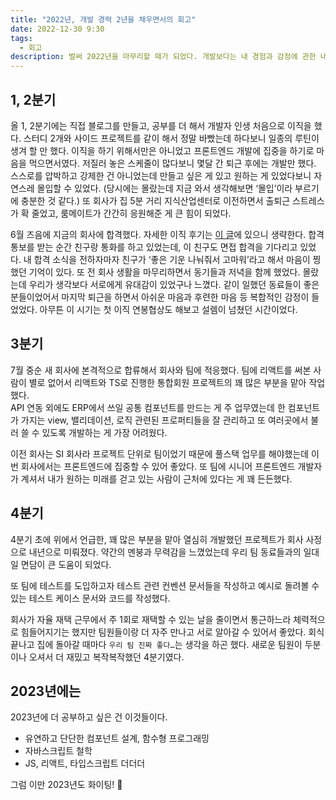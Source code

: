 ```yaml
---
title: "2022년, 개발 경력 2년을 채우면서의 회고"
date: 2022-12-30 9:30
tags:
  - 회고
description: 벌써 2022년을 마무리할 때가 되었다. 개발보다는 내 경험과 감정에 관한 내용이다.
--- 
```


## 1, 2분기

올 1, 2분기에는 직접 블로그를 만들고, 공부를 더 해서 개발자 인생 처음으로 이직을 했다.
스터디 2개와 사이드 프로젝트를 같이 해서 정말 바빴는데 하다보니 일종의 루틴이 생겨 할 만 했다.
이직을 하기 위해서만은 아니었고 프론트엔드 개발에 집중을 하기로 마음을 먹으면서였다.
저질러 놓은 스케줄이 많다보니 몇달 간 퇴근 후에는 개발만 했다. 스스로를 압박하고 강제한 건 아니었는데 만들고 싶은 게 있고 원하는 게 있었다보니 자연스레 몰입할 수 있었다.
(당시에는 몰랐는데 지금 와서 생각해보면 ‘몰입’이라 부르기에 충분한 것 같다.)
또 회사가 집 5분 거리 지식산업센터로 이전하면서 출퇴근 스트레스가 확 줄었고, 룸메이트가 간간히 응원해준 게 큰 힘이 되었다.

6월 즈음에 지금의 회사에 합격했다. 자세한 이직 후기는 [이 글](https://haeun.vercel.app/blog/2207-move)에 있으니 생략한다.
합격 통보를 받는 순간 친구랑 통화를 하고 있었는데, 이 친구도 면접 합격을 기다리고 있었다.
내 합격 소식을 전하자마자 친구가 ‘좋은 기운 나눠줘서 고마워’라고 해서 마음이 찡했던 기억이 있다.
또 전 회사 생활을 마무리하면서 동기들과 저녁을 함께 했었다. 몰랐는데 우리가 생각보다 서로에게 유대감이 있었구나 느꼈다.
같이 일했던 동료들이 좋은 분들이었어서 마지막 퇴근을 하면서 아쉬운 마음과 후련한 마음 등 복합적인 감정이 들었었다.
아무튼 이 시기는 첫 이직 연봉협상도 해보고 설렘이 넘쳤던 시간이었다.

## 3분기

7월 중순 새 회사에 본격적으로 합류해서 회사와 팀에 적응했다.
팀에 리액트를 써본 사람이 별로 없어서 리액트와 TS로 진행한 통합회원 프로젝트의 꽤 많은 부분을 맡아 작업했다.  
API 연동 외에도 ERP에서 쓰일 공통 컴포넌트를 만드는 게 주 업무였는데
한 컴포넌트가 가지는 view, 밸리데이션, 로직 관련된 프로퍼티들을 잘 관리하고 또 여러곳에서 불러 쓸 수 있도록
개발하는 게 가장 어려웠다.

이전 회사는 SI 회사라 프로젝트 단위로 팀이었기 때문에 풀스택 업무를 해야했는데 이번 회사에서는 프론트엔드에 집중할 수 있어 좋았다.
또 팀에 시니어 프론트엔드 개발자가 계셔서 내가 원하는 미래를 걷고 있는 사람이 근처에 있다는 게 꽤 든든했다.

## 4분기

4분기 초에 위에서 언급한, 꽤 많은 부분을 맡아 열심히 개발했던 프로젝트가 회사 사정으로 내년으로 미뤄졌다.
약간의 멘붕과 무력감을 느꼈었는데 우리 팀 동료들과의 일대일 면담이 큰 도움이 되었다.

또 팀에 테스트를 도입하고자 테스트 관련 컨벤션 문서들을 작성하고 예시로 돌려볼 수 있는 테스트 케이스 문서와 코드를 작성했다.

회사가 자율 재택 근무에서 주 1회로 재택할 수 있는 날을 줄이면서
통근하느라 체력적으로 힘들어지기는 했지만 팀원들이랑 더 자주 만나고 서로 알아갈 수 있어서 좋았다.
회식 끝나고 집에 돌아갈 때마다 `우리 팀 진짜 좋다…`는 생각을 하곤 했다.
새로운 팀원이 두분이나 오셔서 더 재밌고 복작복작했던 4분기였다.

## 2023년에는

2023년에 더 공부하고 싶은 건 이것들이다.

- 유연하고 단단한 컴포넌트 설계, 함수형 프로그래밍
- 자바스크립트 철학
- JS, 리액트, 타입스크립트 더더더

그럼 이만 2023년도 화이팅! 🦭
